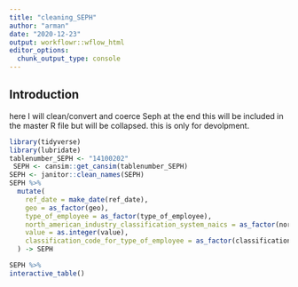 ```yaml
---
title: "cleaning_SEPH"
author: "arman"
date: "2020-12-23"
output: workflowr::wflow_html
editor_options:
  chunk_output_type: console
---
```


## Introduction
here I will clean/convert and coerce Seph at the end this will be included in the master R file but will be collapsed. this is only for devolpment.

```r
library(tidyverse)
library(lubridate)
tablenumber_SEPH <- "14100202"
 SEPH <- cansim::get_cansim(tablenumber_SEPH)
SEPH <- janitor::clean_names(SEPH)
SEPH %>%
  mutate(
    ref_date = make_date(ref_date),
    geo = as_factor(geo),
    type_of_employee = as_factor(type_of_employee),
    north_american_industry_classification_system_naics = as_factor(north_american_industry_classification_system_naics),
    value = as.integer(value),
    classification_code_for_type_of_employee = as_factor(classification_code_for_north_american_industry_classification_system_naics)
  ) -> SEPH

SEPH %>% 
interactive_table()
```
